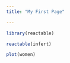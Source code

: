 ```yaml
---
title: "My First Page"

---
```


```r
library(reactable)
```

```r
reactable(infert)
```

```r
plot(women)
```

